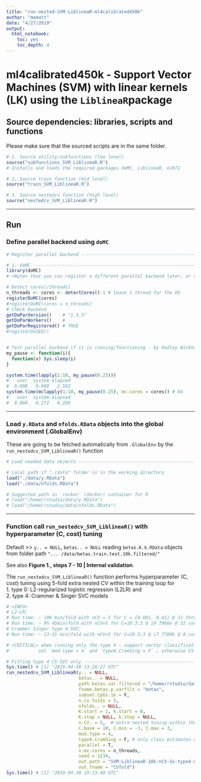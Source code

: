 ```yaml
---
title: "run-nested-SVM-LiblineaR-ml4calibrated450k"
author: "mematt"
date: "4/27/2019"
output: 
  html_notebook: 
    toc: yes
    toc_depth: 4
---
```


# ml4calibrated450k - Support Vector Machines (SVM) with linear kernels (LK) using the `LiblineaR`package

## Source dependencies: libraries, scripts and functions

Please make sure that the sourced scripts are in the same folder.

```r
# 1. Source utility/subfunctions (low level)
source("subfunctions_SVM_LiblineaR.R")
# Installs and loads the required packages doMC, LiblineaR, e1071

# 2. Source train function (mid level)
source("train_SVM_LiblineaR.R")

# 3. Source nestedcv function (high level)
source("nestedcv_SVM_LiblineaR.R")
```

***

## Run

### Define parallel backend using `doMC` 

```r
# Register parallel backend --------------------------------------------------------------------------------------------------------------------

# 1. doMC  ----------------------------------------------------------------------------------------------------------------------
library(doMC)
# <Note> that you can register a different parallel backend later, or deregister doMC by registering the sequential backend by calling the `registerDoSEQ()` function

# Detect cores(/threads)
n_threads <- cores <- detectCores()-1 # leave 1 thread for the OS
registerDoMC(cores)
#registerDoMC(cores = n_threads)
# Check backend
getDoParVersion()    # "1.3.5"
getDoParWorkers()    # 
getDoParRegistered() # TRUE
#registerDoSEQ()


# Test parallel backend if it is running/functioning - by Hadley Wickham - AdvR p.374. ---------------------------------------------
my_pause <- function(i){
  function(x) Sys.sleep(i)
}

system.time(lapply(1:10, my_pause(0.25)))
#   user  system elapsed 
#  0.008   0.000   2.502
system.time(mclapply(1:10, my_pause(0.25), mc.cores = cores)) # 64
#   user  system elapsed 
#  0.004   0.272   0.269
```

***

### Load `y.RData` and `nfolds.RData` objects into the global environment (.GlobalEnv) 

These are going to be fetched automatically from `.GlobalEnv` by the `run_nestedcv_SVM_LiblineaR()` function

```r
# Load needed data objects ---------------------------------------------------------------------------------------------------------------------

# Local path if "./data" folder is in the working directory
load("./data/y.RData")
load("./data/nfolds.RData")

# Suggested path in `rocker` (docker) container for R 
# load("/home/rstudio/data/y.RData")
# load("/home/rstudio/data/nfolds.RData")
```

***

### Function call `run_nestedcv_SVM_LiblineaR()` with hyperparameter (C, cost) tuning 

Default >> `y.. = NULL`, `betas.. = NULL` reading `betas.K.k.RData` objects from folder path `"... /data/betas.train.test.10k.filtered/"`

See also **Figure 1., steps 7 - 10 | Internal validation**.

The `run_nestedcv_SVM_LiblineaR()` function performs hyperparameter (C, cost) tuning using 5-fold extra nested CV within the training loop for  
1. type 0: L2-regularized logistic regression (L2LR) and  
2. type 4: Crammer & Singer SVC models

```r
# <INFO>
# L2-LR:
# Run time: ~ 100 min/fold with nCV = 5 for C = {0.001, 0.01} @ 11 threads @ i7 6850k 
# Run time: ~ 9h 45min/fold with nCV=5 for C=10⁻3:3 @ i9 7960x @ 32 cores for L2-LR! (especially for C>10)
# Crammer Singer type 4 SVC:
# Run time: ~ 13-15 min/fold with nCV=5 for C=10⁻3:3 @ i7 7700k @ 8 cores => ~6h for full (5x5) run.

# <CRITICAL> when running only the type 4 – support vector classification by Crammer and Singer ==> 
#           set `mod.type = 4` and `type4.CramSing = F` ; otherwise CS-SVC runs 2x.

# Fitting type 4 CS-SVC only -------------------------------------------------------------------------------------------------------------------
Sys.time() # [1] "2019-04-30 13:28:27 UTC"
run_nestedcv_SVM_LiblineaR(y.. = NULL, 
                           betas.. = NULL, 
                           path.betas.var.filtered = "/home/rstudio/data/betas.train.test.10k.filtered/",
                           fname.betas.p.varfilt = "betas",
                           subset.CpGs.1k = F, 
                           n.cv.folds = 5, 
                           nfolds.. = NULL,   
                           K.start = 1, k.start = 0,
                           K.stop = NULL, k.stop = NULL, 
                           n.CV. = 5,  # extra nested tuning within the training loop
                           C.base = 10, C.min = -3, C.max = 3, 
                           mod.type = 4, 
                           type4.CramSing = F, # only class estimates no probability estimates
                           parallel = T,
                           n.mc.cores = n_threads,
                           seed = 1234, 
                           out.path = "SVM-LiblineaR-10k-nCV-5x-type4-CS", 
                           out.fname = "CVfold")
Sys.time() # [1] "2019-04-30 19:23:40 UTC"
```
